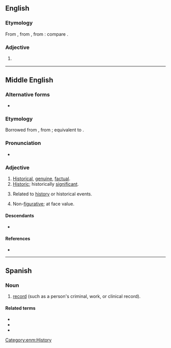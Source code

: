 ==English==

===Etymology===
From {{inh|en|enm|historial}}, from {{der|en|frm|historial}}, from {{lena}} {{der|en|la|historiālis}}: compare {{cog|fr|historial}}.

===Adjective===
{{en-adj}}

# {{tlb|en|obsolete}} {{l|en|historical}}

{{Webster 1913}}

----

==Middle English==

===Alternative forms===
* {{alter|enm|historiall}}

===Etymology===
Borrowed from {{bor|enm|frm|historial}}, from {{der|enm|la|historiālis}}; equivalent to {{af|enm|historie|-al}}.

===Pronunciation===
* {{IPA|lang=enm|/isˌtɔriˈaːl/|/isˈtɔrial/|/ɛs-/}}

===Adjective===
{{enm-adj|historiale}}

# [[historical|Historical]], [[genuine]], [[factual]].
# [[historic|Historic]]; historically [[significant]].
# {{lb|enm|rare}} Related to [[history]] or historical events.
# {{lb|enm|rare}} Non-[[figurative]]; at face value.
#: {{rfquotek|lang=enm|Chaucer}}

====Descendants====
* {{desc|en|historial}} {{q|obsolete}}

====References====
* {{R:MED Online|entry= historiā̆l |part of speech=adj|id=MED20895 |accessdate=2019-04-04}}

[[Category:enm:History]]

----

==Spanish==

===Noun===
{{es-noun|m|historiales}}

# [[record]] (such as a person's criminal, work, or clinical record).

====Related terms====
* {{l|es|historia}}
* {{l|es|historico}}
* {{l|es|histriador}}